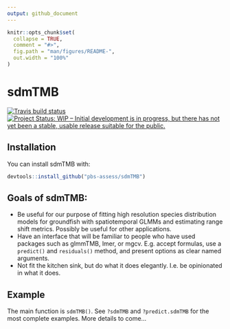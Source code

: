 ```yaml
---
output: github_document
---
```


<!-- README.md is generated from README.Rmd. Please edit that file -->

```r
knitr::opts_chunk$set(
  collapse = TRUE,
  comment = "#>",
  fig.path = "man/figures/README-",
  out.width = "100%"
)
```

# sdmTMB

[![Travis build status](https://travis-ci.org/pbs-assess/sdmTMB.svg?branch=master)](https://travis-ci.org/pbs-assess/sdmTMB)
[![Project Status: WIP – Initial development is in progress, but there has not yet been a stable, usable release suitable for the public.](https://www.repostatus.org/badges/latest/wip.svg)](https://www.repostatus.org/#wip)

## Installation

You can install sdmTMB with:

``` r
devtools::install_github("pbs-assess/sdmTMB")
```

## Goals of sdmTMB:

- Be useful for our purpose of fitting high resolution species distribution models for groundfish with spatiotemporal GLMMs and estimating range shift metrics. Possibly be useful for other applications.
- Have an interface that will be familiar to people who have used packages such as glmmTMB, lmer, or mgcv. E.g. accept formulas, use a `predict()` and `residuals()` method, and present options as clear named arguments.
- Not fit the kitchen sink, but do what it does elegantly. I.e. be opinionated in what it does.

## Example

The main function is `sdmTMB()`. See `?sdmTMB` and `?predict.sdmTMB` for the most complete examples. More details to come...
